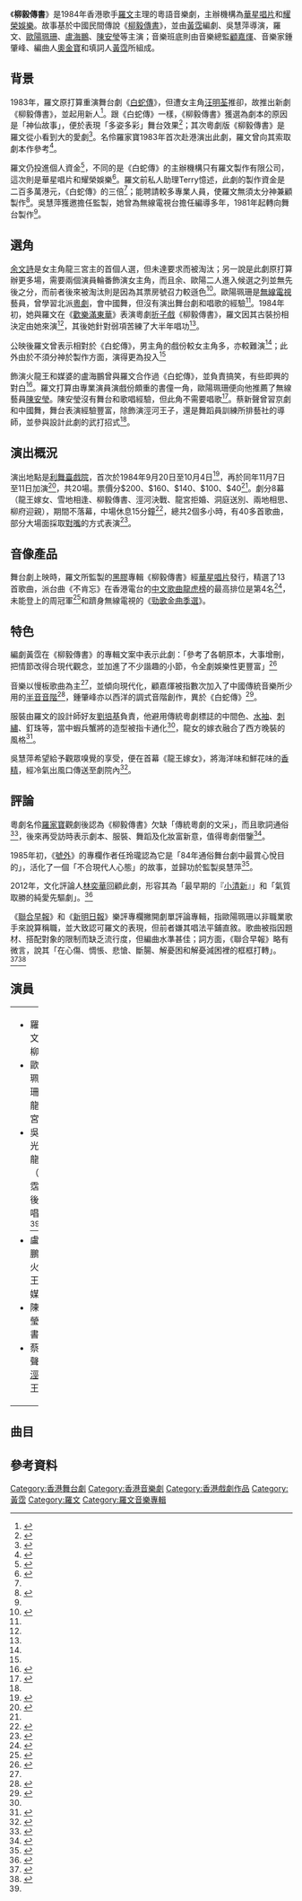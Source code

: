 {{Infobox Performing Act 
| title = 柳毅傳書
| image_file = 
| image_size = 
| image_caption = 
| category = [[音樂劇|音樂劇]]
| location = [[利舞臺戲院|利舞臺戲院]]
| number_play = 20場
| language = [[粵語|粵語]]
| time = 2個多小時
| producer =羅文製作有限公司
| screenwriter =[[黃霑|黃霑]]
| director = 吳慧萍
| actor = 羅文、[[歐陽珮珊|歐陽珮珊]]、吳業光、[[盧海鵬|盧海鵬]]、[[陳安瑩|陳安瑩]]、蔡新聲
| design_stage = 佈景及道具設計：陳俊豪
| music = 音樂總監：[[顧嘉煇|顧嘉煇]]；作、編曲：鍾肇峰、顧嘉煇、[[奧金寶|奧金寶]]；填詞：[[黃霑|黃霑]]
| design_figure = 化妝設計：陳文輝；髮式：林美華、明綺嫻；造型及服裝設計：[[劉培基|劉培基]]
| choreographer = 舞蹈編排：馮綺梅、劉素琴、許仕金；武術指導：蔡新聲
| lighting = 林瑞誠
|}}
《'''柳毅傳書'''》是1984年香港歌手[[羅文|羅文]]主理的粵語音樂劇，主辦機構為[[華星唱片|華星唱片]]和[[張耀榮|耀榮娛樂]]。故事基於中國民間傳說《[[柳毅傳書|柳毅傳書]]》，並由[[黃霑|黃霑]]編劇、吳慧萍導演，羅文、[[歐陽珮珊|歐陽珮珊]]、[[盧海鵬|盧海鵬]]、[[陳安瑩|陳安瑩]]等主演；音樂班底則由音樂總監[[顧嘉煇|顧嘉煇]]、音樂家鍾肇峰、編曲人[[奧金寶|奧金寶]]和填詞人[[黃霑|黃霑]]所組成。

==背景==
1983年，羅文原打算重演舞台劇《[[白蛇傳_(舞台劇)|白蛇傳]]》，但遭女主角[[汪明荃|汪明荃]]推卻，故推出新劇《柳毅傳書》，並起用新人<ref>{{cite news |title=因汪明荃無時間演出 羅文暫放棄白蛇傳 新配搭排柳毅傳書 |work=華僑日報 |issue=1983-07-17}}</ref>。跟《白蛇傳》一樣，《柳毅傳書》獲選為劇本的原因是「神仙故事」，便於表現「多姿多彩」舞台效果<ref name="柏">{{Cite book|title=漫遊八十年代：聽廣東歌的好日子|last=黃夏柏|first=|publisher=非凡出版|year=2017|isbn=9789888463138|location=香港|pages=81-87}}</ref>；其次粵劇版《柳毅傳書》是羅文從小看到大的愛劇<ref>{{Cite news|url=|title=羅文與蝦腔淵源深|author=高梁|date=2017-10-24|work=澳門日報|publisher=|accessdate=|language=|format=}}</ref>。名伶羅家寶1983年首次赴港演出此劇，羅文曾向其索取劇本作參考<ref>{{Cite news|url=http://news.takungpao.com/paper/q/2016/0423/3310126.html|title=「蝦哥」羅家寶一生獻粵劇|author=陳惠芳|date=2016-04-23|work=大公報|publisher=|accessdate=|language=|format=}}</ref>。

羅文仍投進個人資金<ref>{{cite news |title=“柳毅传书”罗文投资2百万 |url=https://eresources.nlb.gov.sg/newspapers/Digitised/Article/lhwb19840328-1.2.50.8 |work=联合晚报 |issue=1984-03-28 |accessdate=2020-09-15 |archive-date=2021-03-02 |archive-url=https://web.archive.org/web/20210302094957/https://eresources.nlb.gov.sg/newspapers/Digitised/Article/lhwb19840328-1.2.50.8 |dead-url=no }}</ref>，不同的是《白蛇傳》的主辦機構只有羅文製作有限公司，這次則是華星唱片和耀榮娛樂<ref>{{cite news |title=欧阳珮珊演舞台剧 |url=https://eresources.nlb.gov.sg/newspapers/Digitised/Article/lhzb19840419-1.2.66.5.1 |work=联合早报 |issue=1984-04-19 |accessdate=2020-09-15 |archive-date=2020-09-16 |archive-url=https://web.archive.org/web/20200916185615/https://eresources.nlb.gov.sg/newspapers/Digitised/Article/lhzb19840419-1.2.66.5.1 |dead-url=no }}</ref>。羅文前私人助理Terry憶述，此劇的製作資金是二百多萬港元，《白蛇傳》的三倍<ref name="明周"/>；能聘請較多專業人員，使羅文無須太分神兼顧製作<ref>{{cite news |title=羅文周身刀 |work=忽然一周 |issue=2002-10-25}}</ref>。吳慧萍獲邀擔任監製，她曾為無線電視台擔任編導多年，1981年起轉向舞台製作<ref NAME="場刊"/>。

==選角==
[[余文詩|余文詩]]是女主角龍三宮主的首個人選，但未達要求而被淘汰；另一說是此劇原打算辦更多場，需要兩個演員輪番飾演女主角，而且余、歐陽二人進入候選之列並無先後之分，而前者後來被淘汰則是因為其票房號召力較遜色<ref name="明周">{{cite news |title=歐陽珮珊引退之謎郭鋒聞愛妻之名哭崩 |url=https://www.mpweekly.com/entertainment/focus/local/%e5%b0%81%e9%9d%a2%e6%95%85%e4%ba%8b/20170715-69238 |work=明報周刊 |issue=2017-07-17 |accessdate=2020-09-15 |archive-date=2020-09-25 |archive-url=https://web.archive.org/web/20200925095806/https://www.mpweekly.com/entertainment/focus/local/%E5%B0%81%E9%9D%A2%E6%95%85%E4%BA%8B/20170715-69238 |dead-url=no }}</ref>。歐陽珮珊是[[電視廣播有限公司|無線電視]]藝員，曾學習北派[[粵劇|粵劇]]，會中國舞，但沒有演出舞台劇和唱歌的經驗<ref name="明周"/>。1984年初，她與羅文在《[[歡樂滿東華|歡樂滿東華]]》表演粵劇[[折子戲|折子戲]]《柳毅傳書》，羅文因其古裝扮相決定由她來演<ref name="柏"/>，其後她針對弱項苦練了大半年唱功<ref name="明周"/>。

公映後羅文曾表示相對於《白蛇傳》，男主角的戲份較女主角多，亦較難演<ref name="柏"/>；此外由於不須分神於製作方面，演得更為投入<ref name="不和"/>

飾演火龍王和媒婆的盧海鵬曾與羅文合作過《白蛇傳》，並負責搞笑，有些即興的對白<ref name="流行音樂物語">{{Cite book|title=黃霑書房 — 流行音樂物語|last=黃|first=霑|publisher=三聯|year=2021|isbn=9789620446962|location=香港|editor=吳俊雄|page=394}}</ref>。羅文打算由專業演員演戲份頗重的書僮一角，歐陽珮珊便向他推薦了無線藝員[[陳安瑩|陳安瑩]]。陳安瑩沒有舞台和歌唱經驗，但此角不需要唱歌<ref>{{cite news |author1=明 |title=「柳毅傳書」中扮書僮 陳安瑩初登舞台 |work=香港工商日報 |issue=1984-08-26}}</ref>。蔡新聲曾習京劇和中國舞，舞台表演經驗豐富，除飾演涇河王子，還是舞蹈員訓練所排藝社的導師，並參與設計此劇的武打招式<ref NAME="場刊"/>。

==演出概況==
演出地點是[[利舞臺戲院|利舞臺戲院]]，首次於1984年9月20日至10月4日<ref name="海報">{{Cite web|title=粵語歌舞劇《柳毅傳書》宣傳海報|url=https://www.hkmemory.hk/MHK/collections/Roman_Tam/All_Items/images/201710/t20171010_86650_cht.html?f=classinfo&cp=%E8%88%9E%E5%8F%B0%E8%88%87%E7%BE%85%E6%96%87(%E5%9C%96%E7%89%87)&ep=The%20Stage%20and%20Roman%20Tam(Photo)&path=/MHK/collections/Roman_Tam/All_Items/9883/9892/index_cht_8.html|accessdate=|author=|date=|format=|publisher=香港記憶|language=|archive-date=2020-09-16|archive-url=https://web.archive.org/web/20200916192340/https://www.hkmemory.hk/MHK/collections/Roman_Tam/All_Items/images/201710/t20171010_86650_cht.html?f=classinfo&cp=%E8%88%9E%E5%8F%B0%E8%88%87%E7%BE%85%E6%96%87%28%E5%9C%96%E7%89%87%29&ep=The%20Stage%20and%20Roman%20Tam%28Photo%29&path=%2FMHK%2Fcollections%2FRoman_Tam%2FAll_Items%2F9883%2F9892%2Findex_cht_8.html|dead-url=no}}</ref>，再於同年11月7日至11日加演<ref name="不和">{{Cite news|url=https://eresources.nlb.gov.sg/newspapers/Digitised/Article/lhwb19841011-1.2.37.8|title=罗文再演《白蛇传》 否认与汪明荃不和|author=|date=1984-10-11|work=联合晚报|publisher=|accessdate=|language=|format=|archive-date=2020-09-16|archive-url=https://web.archive.org/web/20200916192028/https://eresources.nlb.gov.sg/newspapers/Digitised/Article/lhwb19841011-1.2.37.8|dead-url=no}}</ref>，共20場。票價分$200、$160、$140、$100、$40<ref name="海報"/>。劇分8幕（龍王嫁女、雪地相逢、柳毅傳書、涇河決戰、龍宮拒婚、洞庭送別、兩地相思、柳府迎親），期間不落幕，中場休息15分鐘<ref>{{Cite news|url=|title=「柳毅傳書」要擺脫粵劇味 嗅覺享受作招徠|author=|date=1984-08-08|work=華僑日報|publisher=|accessdate=|language=|format=}}</ref>，總共2個多小時，有40多首歌曲，部分大場面採取[[假唱|對嘴]]的方式表演<ref name="演出">{{cite news |title=《柳毅传书》大胆创新 |url=https://eresources.nlb.gov.sg/newspapers/Digitised/Article/lhwb19840819-1.2.33.7 |work=联合晚报 |issue=1984-08-19 |accessdate=2020-09-15 |archive-date=2020-09-16 |archive-url=https://web.archive.org/web/20200916184649/https://eresources.nlb.gov.sg/newspapers/Digitised/Article/lhwb19840819-1.2.33.7 |dead-url=no }}</ref>。

==音像產品==
舞台劇上映時，羅文所監製的[[黑膠唱片|黑膠]]專輯《柳毅傳書》經[[華星唱片|華星唱片]]發行，精選了13首歌曲，派台曲《不肯忘》在香港電台的[[中文歌曲龍虎榜|中文歌曲龍虎榜]]的最高排位是第4名<ref>{{Cite news|url=https://eresources.nlb.gov.sg/newspapers/Digitised/Article/shinmin19841021-1.2.26.5.2|title=各地流行榜 香港|author=|date=1984-10-21|work=新明日报|publisher=|accessdate=|language=|format=|archive-date=2020-09-17|archive-url=https://web.archive.org/web/20200917104251/https://eresources.nlb.gov.sg/newspapers/Digitised/Article/shinmin19841021-1.2.26.5.2|dead-url=no}}</ref>，未能登上的周冠軍<ref name="cnhk">{{cite web|author1=黃志煒|url=https://repository.lib.cuhk.edu.hk/en/item/cuhk-317982|title=跨國唱片公司壟斷下之香港粤語流行樂壇|language=中文|date=1991|page=附錄附件(一)|access-date=2020-09-15|archive-date=2020-08-23|archive-url=https://web.archive.org/web/20200823022917/https://repository.lib.cuhk.edu.hk/en/item/cuhk-317982|dead-url=no}}</ref>和躋身無線電視的《[[勁歌金曲季選|勁歌金曲季選]]》。

==特色==
編劇黃霑在《柳毅傳書》的專輯文案中表示此劇：「參考了各朝原本，大事增刪，把情節改得合現代觀念，並加進了不少諧趣的小節，令全劇娛樂性更豐富」<ref name="柳毅">{{Cite AV media notes |title=柳毅傳書 |artist= |year=1984 |notestitle= |url= |accessdate= |first= |last= |authorlink= |first2= |last2= |authorlink2= |page= |pages= |type=LP |publisher=華星唱片 |id= |location=HK |ref=}}</ref>

音樂以慢板歌曲為主<ref name="新明"/>，並傾向現代化，顧嘉煇被指數次加入了中國傳統音樂所少用的[[半音音階|半音音階]]<ref name="珺">{{Cite journal|author=胡珺|date=2019|title=名為“歌舞劇”：香港華語音樂劇的早期發展|url=http://www.cnki.com.cn/Article/CJFDTotal-JYYB201906003.htm|journal=劇影月報|volume=6|pages=4-7|via=|access-date=2020-09-15|archive-date=2021-03-02|archive-url=https://web.archive.org/web/20210302095050/http://www.cnki.com.cn/Article/CJFDTotal-JYYB201906003.htm|dead-url=no}}</ref>，鍾肇峰亦以西洋的調式音階創作，異於《白蛇傳》<ref NAME="場刊">{{Cite book|title=《柳毅傳書》造型、製作團隊紀念特刊|author=查小欣|publisher=羅文製作有限公司|year=1984|isbn=|location=|pages=}}</ref>。

服裝由羅文的設計師好友[[劉培基|劉培基]]負責，他避用傳統粵劇標誌的中間色、[[水袖|水袖]]、[[刺绣|刺繡]]、釘珠等，當中蝦兵蟹將的造型被指卡通化<ref name="演出"/>，龍女的嫁衣融合了西方晚裝的風格<ref>{{Cite book|edition=Di yi ban|title=Ju tou wang ming yue : Liu Peiji zi zhuan = Clair de lune|url=https://www.worldcat.org/oclc/856263438|location=Xianggang|isbn=978-988-15404-1-6|oclc=856263438|last=Liu, Peiji, 1951 February 23-|last2=劉培基, 1951 February 23-}}</ref>。

吳慧萍希望給予觀眾嗅覺的享受，便在首幕《龍王嫁女》，將海洋味和鮮花味的[[香精|香精]]，經冷氣出風口傳送至劇院內<ref>{{cite magazine |author=翟浩然 |date=2012-09-22 |title=追尋《柳毅傳書》的軌跡|url= |magazine=明報周刊 |location=香港 |publisher= |page=178 |access-date= }}</ref>。

==評論==
粵劇名伶[[羅家寶_(粵劇演員)|羅家寶]]觀劇後認為《柳毅傳書》欠缺「傳統粵劇的文采」，而且歌詞通俗<ref>{{cite news |title=「柳毅傳書」收得要加場 羅文要把瑕疪除去 |work=華僑日報 |issue=1984-10-02}}</ref>，後來再受訪時表示劇本、服裝、舞蹈及化妝富新意，值得粵劇借鑒<ref>{{Cite news|url=|title=羅家寶赴穗演「柳毅」 羅家寶在廣州被訪 暢談兩劇異同地方|author=河海流|date=1984-11-30|work=華僑日報|publisher=|accessdate=|language=|format=}}</ref>。

1985年初，《[[號外_(雜誌)|號外]]》的專欄作者任玲瓏認為它是「84年通俗舞台劇中最賞心悅目的」，活化了一個「不合現代人心態」的故事，並歸功於監製吳慧萍<ref>{{cite magazine |author=任玲瓏 |date=1985年1月 |title=俞琤、鳳凰女、黃霑、肥肥 — 搞笑奇兵|url= |magazine=號外 |location=香港 |publisher= |page= |access-date= }}</ref>。

2012年，文化評論人[[林奕華|林奕華]]回顧此劇，形容其為「最早期的『[[小清新|小清新]]』」和「氣質取勝的純愛先驅劇」。<ref>{{Cite news|url=|title=氣質取勝的 純愛先驅劇|author=林奕華|date=2012-05-20|work=明報紐約版|publisher=|accessdate=|language=|format=}}</ref>

《[[联合早报|聯合早報]]》和《[[新明日報|新明日報]]》樂評專欄撇開劇單評論專輯，指歐陽珮珊以非職業歌手來說算稱職，並大致認可羅文的表現，但前者嫌其唱法平鋪直敘。歌曲被指因題材、搭配對象的限制而缺乏流行度，但編曲水準甚佳；詞方面，《聯合早報》略有微言，說其「在心傷、惆悵、悲愴、斷腸、解憂困和解憂減困裡的框框打轉」。<ref>{{cite news |author1=雲中月 |title=柳毅传书水準平稳 |url=https://eresources.nlb.gov.sg/newspapers/Digitised/Article/lhzb19841019-1.2.101.2.1 |work=联合早报 |issue=1984-10-19 |accessdate=2020-09-15 |archive-date=2020-09-16 |archive-url=https://web.archive.org/web/20200916212232/https://eresources.nlb.gov.sg/newspapers/Digitised/Article/lhzb19841019-1.2.101.2.1 |dead-url=no }}</ref><ref name="新明">{{cite news |title=每周唱片大展 片名：柳毅传书 |url=https://eresources.nlb.gov.sg/newspapers/Digitised/Article/shinmin19841011-1.2.28.5.3 |work=新明日报 |issue=1984-10-11 |accessdate=2020-09-15 |archive-date=2020-09-16 |archive-url=https://web.archive.org/web/20200916173842/https://eresources.nlb.gov.sg/newspapers/Digitised/Article/shinmin19841011-1.2.28.5.3 |dead-url=no }}</ref>

==演員==
{| border="0" cellpadding="5" width="100%"
| valign="top" width="50%"|
*羅文：柳毅
*歐陽珮珊：龍三宮主
*吳業光：龍王（黃霑幕後代唱<ref name="流行音樂物語"/>）
*盧海鵬：火龍王、媒婆
*陳安瑩：書僮
*蔡新聲：[[涇河|涇河]]王子
| valign="top" width="50%"|
*何亦儀：龍三公主近婢
*王莉貞：龍三公主近婢
*高翰文：金甲神
*張毅璇、楊美珊、吳煥卿、張慧儀：眾妖姬
|}

==曲目==
{{Album infobox | 
|  Name          = 柳毅傳書
|  Type          = [[原聲帶|原聲帶]]
|  Artist        = 羅文、歐陽珮珊、盧海鵬
|  Cover         = 
|  Caption       =
|  Recorded      =
|  Background    = 
|  Released      = 1984年
|  Genre         = 
|  Label         = 華星唱片
|  Number        =
|  Length        =
|  Producer      = 羅文
|  Reviews       =
|  Last album    = 
|  This album    = 
|  Next album    = 
}}

{{Tracklist 
| collapsed = 
| headline = 黑膠唱片（唱片編號：CAL061016）
| font_size = 
| total_length = 

| all_writing = 
| all_music = 
| all_lyrics = 黃霑
| all_arranger = 
| all_producer = 羅文、顧嘉煇
| all_except = 

| extra_column = 歌手

| title1 = 柳毅傳書
| note1 =
| longnote1 = 
| music1 = 顧嘉煇
| lyrics1 = 
| arranger1 = 顧嘉煇
| producer1 = 
| extra1 = 羅文
| length1 = 3:37

| title2 = 洞庭送別
| note2 =
| longnote2 =
| music2 = 鍾肇峰
| lyrics2 = 
| arranger2 =  鍾肇峰
| producer2 =  
| extra2 = 歐陽珮珊、羅文
| length2 = 3:46

| title3 = 相愛難
| note3 = 
| longnote3 = 
| music3 = 顧嘉煇
| lyrics3 = 
| arranger3 =  顧嘉煇
| producer3 = 
| extra3 =羅文
| length3 = 2:45

| title4 = 趕路忙
| note4 = 
| longnote4 = 
| music4 = 顧嘉煇
| lyrics4 = 
| arranger4 =   顧嘉煇
| producer4 = 
| extra4 =羅文
| length4 = 5:47

| title5 = 千生賬
| note5 = 
| longnote5 = 
| music5 = 顧嘉煇
| lyrics5 = 
| arranger5 =   顧嘉煇
| producer5 = 
| extra5 =歐陽珮珊
| length5 = 4:03

| title6 =河山再見歡樂人
| note6 = 
| longnote6 = 
| music6 = 鍾肇峰
| lyrics6 =
| arranger6 =   鍾肇峰
| producer6 = 
| extra6 =歐陽珮珊、羅文
| length6 = 2:17

| title7 =不肯忘
| note7 = 
| longnote7 = 
| music7 = 顧嘉煇
| lyrics7 =
| arranger7 =   顧嘉煇
| producer7 = 
| extra7 =歐陽珮珊、羅文
| length7 = 3:17

| title8 =十年窗下
| note8 = 
| longnote8 = 
| music8 = 顧嘉煇
| lyrics8 
| arranger8 =   顧嘉煇
| producer8 = 
| extra8 = 羅文
| length8 = 3:59

| title9 =雪地相逢
| note9 = 
| longnote9 = 
| music9 = 鍾肇峰
| lyrics9 =
| arranger9 =   鍾肇峰
| producer9 = 
| extra9 = 歐陽珮珊、羅文
| length9 = 2:58

| title10 =蝦兵蟹將
| note10 = 
| longnote10 = 
| music10 = 顧嘉煇
| lyrics10 =
| arranger10 =  奧金寶
| producer10 = 
| extra10 = 盧海鵬
| length10 = 1:34

| title11=為人不望報
| note11 = 
| longnote11 = 
| music11 = 顧嘉煇
| lyrics11 =
| arranger11 =   顧嘉煇
| producer11 = 
| extra11 = 羅文
| length11 = 2:04

| title12=聽一句痴心話
| note12 = 
| longnote12 = 
| music12 = 顧嘉煇
| lyrics12 =
| arranger12=   顧嘉煇
| producer12 = 
| extra12 = 歐陽珮珊、羅文
| length12 = 4:05

| title13=恩似洞庭水
| note13 = 
| longnote13 = 
| music13 = 顧嘉煇
| lyrics13 =
| arranger13=   顧嘉煇
| producer13 = 
| extra13 = 大合唱
| length13= 3:02
}}

== 參考資料 ==
{{reflist|2}}

{{羅文}}
{{黃霑}}
[[Category:香港舞台劇|Category:香港舞台劇]]
[[Category:香港音樂劇|Category:香港音樂劇]]
[[Category:香港戲劇作品|Category:香港戲劇作品]]
[[Category:黃霑|Category:黃霑]]
[[Category:羅文|Category:羅文]]
[[Category:羅文音樂專輯|Category:羅文音樂專輯]]